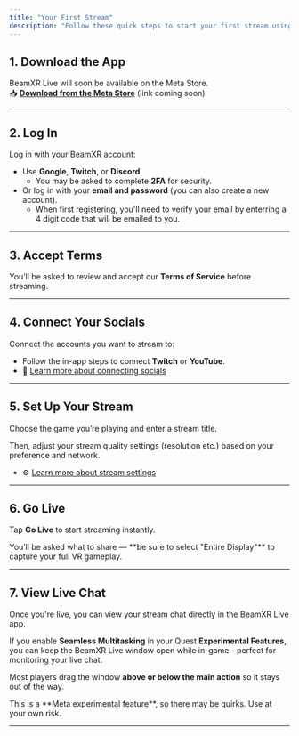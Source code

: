 ```yaml
---
title: "Your First Stream"
description: "Follow these quick steps to start your first stream using BeamXR Live."
---
```


## 1. Download the App

BeamXR Live will soon be available on the Meta Store.\
📥 [**Download from the Meta Store**](#) (link coming soon)

---

## 2. Log In

Log in with your BeamXR account:

- Use **Google**, **Twitch**, or **Discord**
  - You may be asked to complete **2FA** for security.
- Or log in with your **email and password** (you can also create a new account).
  - When first registering, you'll need to verify your email by enterring a 4 digit code that will be emailed to you.

---

## 3. Accept Terms

You’ll be asked to review and accept our **Terms of Service** before streaming.

---

## 4. Connect Your Socials

Connect the accounts you want to stream to:

- Follow the in-app steps to connect **Twitch** or **YouTube**.
- 📘 [Learn more about connecting socials](../getting-started/social-connections)

---

## 5. Set Up Your Stream

Choose the game you’re playing and enter a stream title.

Then, adjust your stream quality settings (resolution etc.) based on your preference and network.

- ⚙️ [Learn more about stream settings](../getting-started/streaming-settings)

---

## 6. Go Live

Tap **Go Live** to start streaming instantly.

<Info>
  You’ll be asked what to share — **be sure to select "Entire Display"** to capture your full VR gameplay.
</Info>

---

## 7. View Live Chat

Once you're live, you can view your stream chat directly in the BeamXR Live app.

If you enable **Seamless Multitasking** in your Quest **Experimental Features**, you can keep the BeamXR Live window open while in-game - perfect for monitoring your live chat.

 Most players drag the window **above or below the main action** so it stays out of the way.

<Warning>
  This is a **Meta experimental feature**, so there may be quirks. Use at your own risk.
</Warning>


---